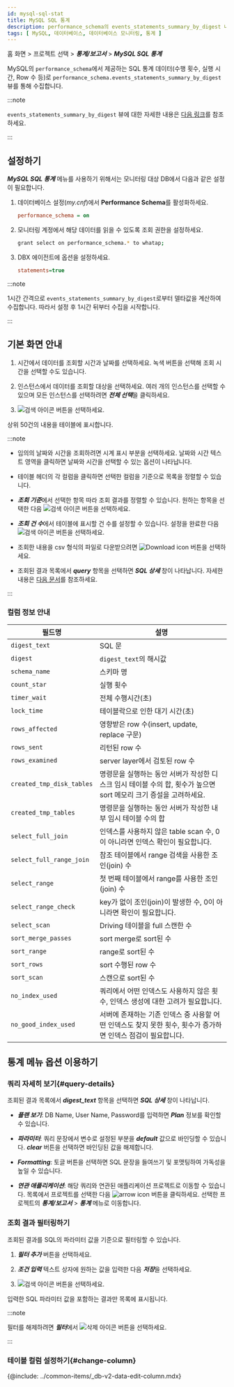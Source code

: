 ```yaml
---
id: mysql-sql-stat
title: MySQL SQL 통계
description: performance_schema의 events_statements_summary_by_digest 내용을 1시간에 한번씩 수집하여 통계 데이터를 제공합니다.액티브세션을 기반으로 하는 기존 'SQL통계' 메뉴와 함께 SQL분석에 활용하세요.
tags: [ MySQL, 데이터베이스, 데이터베이스 모니터링, 통계 ]
---
```


홈 화면 > 프로젝트 선택 > ***통계/보고서*** > ***MySQL SQL 통계***

MySQL의 `performance_schema`에서 제공하는 SQL 통계 데이터(수행 횟수, 실행 시간, Row 수 등)로 `performance_schema.events_statements_summary_by_digest` 뷰를 통해 수집합니다. 

:::note

`events_statements_summary_by_digest` 뷰에 대한 자세한 내용은 [다음 링크](https://dev.mysql.com/doc/refman/8.0/en/performance-schema-statement-summary-tables.html)를 참조하세요.

:::

## 설정하기

***MySQL SQL 통계*** 메뉴를 사용하기 위해서는 모니터링 대상 DB에서 다음과 같은 설정이 필요합니다.

1. 데이터베이스 설정(*my.cnf*)에서 **Performance Schema**를 활성화하세요.

    ```ini title='my.cnf'
    performance_schema = on
    ```

1. 모니터링 계정에서 해당 데이터를 읽을 수 있도록 조회 권한을 설정하세요.

    ```bash
    grant select on performance_schema.* to whatap;
    ```

1. DBX 에이전트에 옵션을 설정하세요.
    
    ```ini title='whatap.conf'
    statements=true
    ```

:::note

1시간 간격으로 `events_statements_summary_by_digest`로부터 델타값을 계산하여 수집합니다. 따라서 설정 후 1시간 뒤부터 수집을 시작합니다.

:::

## 기본 화면 안내

<ImgLang img='db-mysql-sql-stat.png' desc='MySQL SQL 통계' />

1. 시간에서 데이터를 조회할 시간과 날짜를 선택하세요. 녹색 버튼을 선택해 조회 시간을 선택할 수도 있습니다.

1. 인스턴스에서 데이터를 조회할 대상을 선택하세요. 여러 개의 인스턴스를 선택할 수 있으며 모든 인스턴스를 선택하려면 ***전체 선택***을 클릭하세요.

1. ![검색 아이콘](/img/ico-btn-search.png) 버튼을 선택하세요.

상위 50건의 내용을 테이블에 표시합니다.

:::note

* 임의의 날짜와 시간을 조회하려면 시계 표시 부분을 선택하세요. 날짜와 시간 텍스트 영역을 클릭하면 날짜와 시간을 선택할 수 있는 옵션이 나타납니다.

* 테이블 헤더의 각 컬럼을 클릭하면 선택한 컬럼을 기준으로 목록을 정렬할 수 있습니다.

* ***조회 기준***에서 선택한 항목 따라 조회 결과를 정렬할 수 있습니다. 원하는 항목을 선택한 다음 ![검색 아이콘](/img/ico-btn-search.png) 버튼을 선택하세요. 

* ***조회 건 수***에서 테이블에 표시할 건 수를 설정할 수 있습니다. 설정을 완료한 다음 ![검색 아이콘](/img/ico-btn-search.png) 버튼을 선택하세요. 

* 조회한 내용을 csv 형식의 파일로 다운받으려면 ![Download icon](/img/ico-download.svg) 버튼을 선택하세요.

* 조회된 결과 목록에서 ***query*** 항목을 선택하면 ***SQL 상세*** 창이 나타납니다. 자세한 내용은 [다음 문서](#query-details)를 참조하세요.

:::

### 컬럼 정보 안내

| 필드명 | 설명 |
| -- | -- |
| `digest_text` | SQL 문 |
| `digest` | `digest_text`의 해시값 |
| `schema_name` | 스키마 명 |
| `count_star` | 실행 횟수 |
| `timer_wait` | 전체 수행시간(초) |
| `lock_time` | 테이블락으로 인한 대기 시간(초) |
| `rows_affected` | 영향받은 row 수(insert, update, replace 구문) |
| `rows_sent` | 리턴된 row 수 |
| `rows_examined` | server layer에서 검토된 row 수 |
| `created_tmp_disk_tables` | 명령문을 실행하는 동안 서버가 작성한 디스크 임시 테이블 수의 합, 횟수가 높으면 sort 메모리 크기 증설을 고려하세요. |
| `created_tmp_tables` | 명령문을 실행하는 동안 서버가 작성한 내부 임시 테이블 수의 합 |
| `select_full_join` | 인덱스를 사용하지 않은 table scan 수, 0이 아니라면 인덱스 확인이 필요합니다. |
| `select_full_range_join` | 참조 테이블에서 range 검색을 사용한 조인(join) 수 |
| `select_range` | 첫 번째 테이블에서 range를 사용한 조인(join) 수 |
| `select_range_check` | key가 없이 조인(join)이 발생한 수, 0이 아니라면 확인이 필요합니다. |
| `select_scan` | Driving 테이블을 full 스캔한 수 |
| `sort_merge_passes` | sort merge로 sort된 수 |
| `sort_range` | range로 sort된 수 |
| `sort_rows` | sort 수행된 row 수 |
| `sort_scan` | 스캔으로 sort된 수 |
| `no_index_used` | 쿼리에서 어떤 인덱스도 사용하지 않은 횟수, 인덱스 생성에 대한 고려가 필요합니다. |
| `no_good_index_used` | 서버에 존재하는 기존 인덱스 중 사용할 어떤 인덱스도 찾지 못한 횟수, 횟수가 증가하면 인덱스 점검이 필요합니다. |


## 통계 메뉴 옵션 이용하기

### 쿼리 자세히 보기{#query-details}

<ImgLang img='db-mysql-sql-stat-details.png' desc='SQL 상세' />

조회된 결과 목록에서 ***digest_text*** 항목을 선택하면 ***SQL 상세*** 창이 나타납니다. 

* ***플랜 보기***: DB Name, User Name, Password를 입력하면 ***Plan*** 정보를 확인할 수 있습니다.

* ***파라미터***: 쿼리 문장에서 변수로 설정된 부분을 ***default*** 값으로 바인딩할 수 있습니다. ***clear*** 버튼을 선택하면 바인딩된 값을 해제합니다.

* ***Formatting***: 토글 버튼을 선택하면 SQL 문장을 들여쓰기 및 포맷팅하여 가독성을 높일 수 있습니다.

* ***연관 애플리케이션***: 해당 쿼리와 연관된 애플리케이션 프로젝트로 이동할 수 있습니다. 목록에서 프로젝트를 선택한 다음 ![arrow icon](/img/ic-arrow-right.svg) 버튼을 클릭하세요. 선택한 프로젝트의 ***통계/보고서*** > ***통계*** 메뉴로 이동합니다.

### 조회 결과 필터링하기

<ImgLang img='db-sql-stat-add-filter-mysql.png' desc='Filtering' />

조회된 결과를 SQL의 파라미터 값을 기준으로 필터링할 수 있습니다.

1. ***필터 추가*** 버튼을 선택하세요. 

1. ***조건 입력*** 텍스트 상자에 원하는 값을 입력한 다음 ***저장***을 선택하세요. 

1. ![검색 아이콘](/img/ico-btn-search.png) 버튼을 선택하세요.

입력한 SQL 파라미터 값을 포함하는 결과만 목록에 표시됩니다.

:::note

필터를 해제하려면 ***필터***에서 ![삭제 아이콘](/img/ico-remove-white.svg) 버튼을 선택하세요.

<ImgLang img='db-sql-stat-disable-filter-mysql.png' desc='필터 해제하기' />

:::

### 테이블 컬럼 설정하기{#change-column}

{@include: ../common-items/_db-v2-data-edit-column.mdx} 